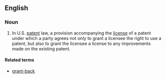 ==English==

===Noun===
{{en-noun|head=[[grant]]-[[forward]]}}
# {{context|legal|lang=en}} In U.S. [[patent]] law, a provision accompanying the [[license]] of a patent under which a party agrees not only to grant a licensee the right to use a patent, but also to grant the licensee a license to any improvements made on the existing patent.

====Related terms====
* [[grant-back]]